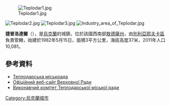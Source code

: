 [[Image:Teplodar1.jpg|right]]

[[Image:Teplodar2.jpg|right]]
[[Image:Teplodar3.jpg|right]]
[[Image:Industry_area_of_Teplodar.jpg|right]]

'''捷普洛達爾'''（{{lang-uk|Теплодар}}），是[[烏克蘭|烏克蘭]]的城鎮，位於該國西南部[[敖德薩州|敖德薩州]]，由[[別利亞耶夫卡區_(烏克蘭)|別利亞耶夫卡區]]負責管轄，始建於1982年5月15日，面積3平方公里，海拔高度37米，2011年人口10,081。
{{coord|46|30|13|N|30|19|28|E|scale:100000|display=title}}

==參考資料==
* [http://www.teplodar.biz.ua/index.php Теплодарська міськрада] {{Wayback|url=http://www.teplodar.biz.ua/index.php |date=20161231230514 }}
* [http://gska2.rada.gov.ua/pls/z7502/A005?rdat1=26.08.2007&rf7571=23509 Офіційний веб-сайт Верховної Ради]{{dead link|date=2018年3月 |bot=InternetArchiveBot |fix-attempted=yes }}
* [https://web.archive.org/web/20161114075643/http://teplodar.info/ Виконавчий комітет Теплодарської міської ради]

{{Ukraine-geo-stub}}
[[Category:烏克蘭城市|Category:烏克蘭城市]]